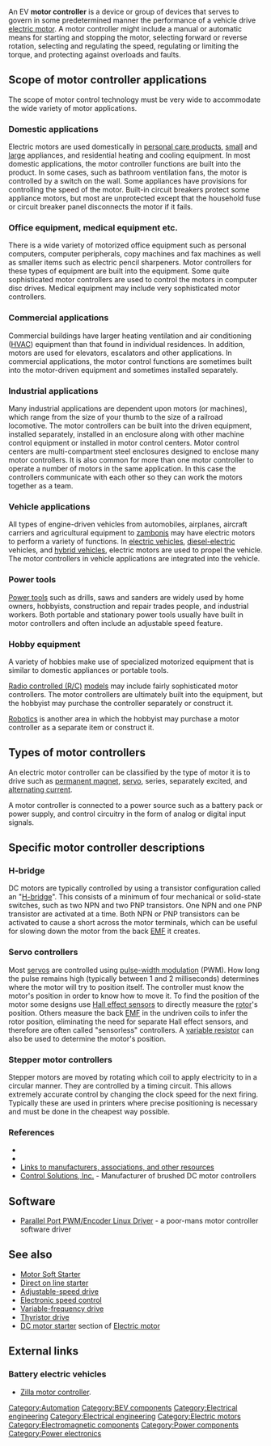 An EV '''motor controller''' is  a device or group of devices that serves to govern in some predetermined manner the performance of a vehicle drive [[electric motor]]. A motor controller might include a manual or automatic means for starting and stopping the motor, selecting forward or reverse rotation, selecting and regulating the speed, regulating or limiting the torque, and protecting against overloads and faults.
==Scope of motor controller applications==
The scope of motor control technology must be very wide to accommodate the wide variety of motor applications.
===Domestic applications===
Electric motors are used domestically in [[small appliance|personal care products]], [[small appliance|small]] and [[major appliance|large]] appliances, and residential heating and cooling equipment. In most domestic applications, the motor controller functions are built into the product. In some cases, such as bathroom ventilation fans, the motor is controlled by a switch on the wall. Some appliances have provisions for controlling the speed of the motor. Built-in circuit breakers protect some appliance motors, but most are unprotected except that the household fuse or circuit breaker panel disconnects the motor if it fails.
===Office equipment, medical equipment etc.===
There is a wide variety of motorized office equipment such as personal computers, computer peripherals, copy machines and fax machines as well as smaller items such as electric pencil sharpeners. Motor controllers for these types of equipment are built into the equipment. Some quite sophisticated motor controllers are used to control the motors in computer disc drives. Medical equipment may include very sophisticated motor controllers.

===Commercial applications===
Commercial buildings have larger heating ventilation and air conditioning ([[HVAC]]) equipment than that found in individual residences. In addition, motors are used for elevators, escalators and other applications. In commercial applications, the motor control functions are sometimes built into the motor-driven equipment and sometimes installed separately.
===Industrial applications===
Many industrial applications are dependent upon motors (or machines), which range from the size of your thumb to the size of a railroad locomotive. The motor controllers can be built into the driven equipment, installed separately, installed in an enclosure along with other machine control equipment or installed in motor control centers. Motor control centers are multi-compartment steel enclosures designed to enclose many motor controllers.  It is also common for more than one motor controller to operate a number of motors in the same application.  In this case the controllers communicate with each other so they can work the motors together as a team.

===Vehicle applications===
All types of engine-driven vehicles from automobiles, airplanes, aircraft carriers and agricultural equipment to [[Ice resurfacer|zambonis]] may have electric motors to perform a variety of functions. In [[electric vehicles]], [[diesel-electric]] vehicles, and [[hybrid vehicles]], electric motors are used to propel the vehicle. The motor controllers in vehicle applications are integrated into the vehicle.

===Power tools===
[[Power tools]] such as drills, saws and sanders are widely used by home owners, hobbyists, construction and repair trades people, and industrial workers. Both portable and stationary power tools usually have built in motor controllers and often include an adjustable speed feature.

===Hobby equipment===
A variety of hobbies make use of specialized motorized equipment that is similar to domestic appliances or portable tools.

[[Radio control|Radio controlled (R/C)]] [[scale model|models]] may include fairly sophisticated motor controllers. The motor controllers are ultimately built into the equipment, but the hobbyist may purchase the controller separately or construct it.

[[Robot|Robotics]] is another area in which the hobbyist may purchase a motor controller as a separate item or construct it.

==Types of motor controllers==
An electric motor controller can be classified by the type of motor it is to drive such as [[permanent magnet]], [[servomechanism|servo]], series, separately excited, and [[alternating current]].

A motor controller is connected to a power source such as a battery pack or power supply, and control circuitry in the form of analog or digital input signals.

==Specific motor controller descriptions==
===H-bridge===
<!-- Unsourced image removed: [[Image:H-bridge.gif|thumb|H-bridge Circuit]] -->
DC motors are typically controlled by using a transistor configuration called an "[[H-bridge]]".  This consists of a minimum of four mechanical or solid-state switches, such as two NPN and two PNP transistors.  One NPN and one PNP transistor are activated at a time.  Both NPN or PNP transistors can be activated to cause a short across the motor terminals, which can be useful for slowing down the motor from the back [[electromotive force|EMF]] it creates.

===Servo controllers===
Most [[servomechanism|servos]] are controlled using [[pulse-width modulation]] (PWM).  How long the pulse remains high (typically between 1 and 2 milliseconds) determines where the motor will try to position itself.  The controller must know the motor's position in order to know how to move it. To find the position of the motor some designs use [[Hall effect sensor]]s to directly measure the [[Rotor (electric)|rotor]]'s position. Others measure the back [[electromotive force|EMF]] in the undriven coils to infer the rotor position, eliminating the need for separate Hall effect sensors, and therefore are often called "sensorless" controllers.  A [[potentiometer|variable resistor]] can also be used to determine the motor's position.

===Stepper motor controllers===
Stepper motors are moved by rotating which coil to apply electricity to in a circular manner.  They are controlled by a timing circuit.  This allows extremely accurate control by changing the clock speed for the next firing.  Typically these are used in printers where precise positioning is necessary and must be done in the cheapest way possible.

===References===
* {{cite web | title=Dallas Personal Robotics Group | work=Brief H-Bridge Theory of Operation | url=http://www.dprg.org/tutorials/1998-04a/ | accessdate=July 7 | accessyear=2005}}
* {{cite web | title=Frogfot Electronics | work=H-bridge (DC motor controller) | url=http://www.frogfot.com/electronics.html#hbridge | accessdate=July 7 | accessyear=2005}}
* [http://www.motorcontrol.com Links to manufacturers, associations, and other resources]
* [http://www.controls.com Control Solutions, Inc.] - Manufacturer of brushed DC motor controllers

==Software==
* [http://cole.homedns.org/parallelport_pwm_driver.php Parallel Port PWM/Encoder Linux Driver] - a poor-mans motor controller software driver

==See also==
*[[Motor Soft Starter]]
*[[Direct on line starter]]
*[[Adjustable-speed drive]]
*[[Electronic speed control]]
*[[Variable-frequency drive]]
*[[Thyristor drive]]
*[[Electric motor#DC motor starters|DC motor starter]] section of [[Electric motor]]
== External links ==
=== Battery electric vehicles===
* [http://www.cafeelectric.com/ Zilla motor controller].

[[Category:Automation]]
[[Category:BEV components]]
[[Category:Electrical engineering]]
[[Category:Electrical engineering]]
[[Category:Electric motors]]
[[Category:Electromagnetic components]]
[[Category:Power components]]
[[Category:Power electronics]]